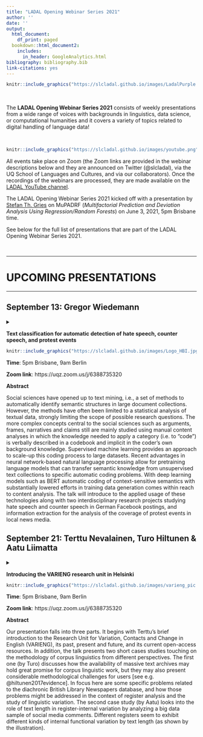 ```yaml
---
title: "LADAL Opening Webinar Series 2021"
author: ''
date: ''
output:
  html_document:
    df_print: paged
  bookdown::html_document2:
    includes:
      in_header: GoogleAnalytics.html
bibliography: bibliography.bib
link-citations: yes
---
```

 
<!--html_preserve-->
<!-- Global site tag (gtag.js) - Google Analytics -->
<script async src="https://www.googletagmanager.com/gtag/js?id=UA-130562131-1"></script>
<script>
  window.dataLayer = window.dataLayer || [];
  function gtag(){dataLayer.push(arguments);}
  gtag('js', new Date());

  gtag('config', 'UA-130562131-1');
</script>
<!--/html_preserve-->

```r
knitr::include_graphics("https://slcladal.github.io/images/LadalPurple.png")
```

<br> 

The **LADAL Opening Webinar Series 2021** consists of weekly presentations from a wide range of voices with backgrounds in linguistics, data science, or computational humanities and it covers a variety of topics related to digital handling of language data!

<br>

```r
knitr::include_graphics("https://slcladal.github.io/images/youtube.png")
``` 

All events take place on Zoom (the Zoom links are provided in the webinar descriptions below and they are announced on Twitter (\@slcladal), via the UQ School of Languages and Cultures, and via our collaborators). Once the recordings of the webinars are processed, they are made available on the [LADAL YouTube channel](https://www.youtube.com/channel/UCrPUPT8UvOAxUnorC95-F4Q).

The LADAL Opening Webinar Series 2021 kicked off with a presentation by [Stefan Th. Gries](http://www.stgries.info/) on MuPADRF (*Multifactorial Prediction and Deviation Analysis Using Regression/Random Forests*) on June 3, 2021, 5pm Brisbane time.

See below for the full list of presentations that are part of the LADAL Opening Webinar Series 2021.
 
<br>

***

# UPCOMING PRESENTATIONS{-}

***


## September 13: Gregor Wiedemann{-}

<details>
<summary>**Text classification for automatic detection of hate speech, counter speech, and protest events**

```r
knitr::include_graphics("https://slcladal.github.io/images/Logo_HBI.jpg")
``` 

**Time**: 5pm Brisbane, 9am Berlin

**Zoom link**: https://uqz.zoom.us/j/6388735320 

**Abstract**

Social sciences have opened up to text mining, i.e., a set of methods to automatically identify semantic structures in large document collections. However, the methods have often been limited to a statistical analysis of textual data, strongly limiting the scope of possible research questions. The more complex concepts central to the social sciences such as arguments, frames, narratives and claims still are mainly studied using manual content analyses in which the knowledge needed to apply a category (i.e. to “code”) is verbally described in a codebook and implicit in the coder’s own background knowledge. Supervised machine learning provides an approach to scale-up this coding process to large datasets. Recent advantages in neural network-based natural language processing allow for pretraining language models that can transfer semantic knowledge from unsupervised text collections to specific automatic coding problems. With deep learning models such as BERT automatic coding of context-sensitive semantics with substantially lowered efforts in training data generation comes within reach to content analysis. The talk will introduce to the applied usage of these technologies along with two interdisciplinary research projects studying hate speech and counter speech in German Facebook postings, and information extraction for the analysis of the coverage of protest events in local news media.</summary>

```r
knitr::include_graphics("https://slcladal.github.io/images/people_gregor.jpg")
``` 

**About Gregor**

Dr. Gregor Wiedemann is working as Senior Researcher Computational Social Science at the Leibniz Institute for Media Research │ Hans Bredow Institute (HBI). Since September 2020, he heads the Media Research Methods Lab (MRML). His current work focuses on the development of methods and applications of natural language processing and text mining for empirical social and media research. Gregor Wiedemann studied political science and computer science in Leipzig and Miami, USA. In 2016 he received his doctorate from the Department of Computer Science at the University of Leipzig for his thesis on automation of discourse and content analysis using text mining and machine learning methods. Afterwards he worked as a postdoc in the NLP group of Computer Science Department at the University of Hamburg. Among other things, the resulting works are concerned with unsupervised information extraction to support investigative research in unknown document collections (see newsleak.io) and with the detection of hate and counter-speech in social media.

<br><br>
</details>

## September 21: Terttu Nevalainen, Turo Hiltunen & Aatu Liimatta{-}

<details>
<summary>**Introducing the VARIENG research unit in Helsinki **

```r
knitr::include_graphics("https://slcladal.github.io/images/varieng_pic.png")
``` 

**Time**: 5pm Brisbane, 9am Berlin

**Zoom link**: https://uqz.zoom.us/j/6388735320 


**Abstract**

Our presentation falls into three parts. It begins with Terttu’s brief introduction to the Research Unit for Variation, Contacts and Change in English (VARIENG), its past, present and future, and its current open-access resources.
In addition, the talk presents two short cases studies touching on the methodology of corpus linguistics  from different perspectives. The first one (by Turo) discusses how the availability of massive text archives may hold great promise for corpus linguistic work, but they may also present considerable methodological challenges for users [see e.g. @hiltunen2017evidence]. In focus here are some specific problems related to the diachronic British Library Newspapers database, and how those problems might be addressed in the context of register analysis and the study of linguistic variation.
The second case study (by Aatu) looks into the role of text length in register-internal variation by analyzing a big data sample of social media comments. Different registers seem to exhibit different kinds of internal functional variation by text length (as shown by the illustration). </summary>

```r
knitr::include_graphics("https://slcladal.github.io/images/terttu_nevalainen.jpg")
``` 

**About Terttu**

Terttu is the Director of the VARIENG Research Unit. Her research interests include historical sociolinguistics, variation studies, corpus linguistics and digital humanities. She is one of the designers and compilers of the Helsinki Corpus of English Texts and of the Corpus of Early English Correspondence. 

<br>

```r
knitr::include_graphics("https://slcladal.github.io/images/turo_hiltunen.jpg")
``` 

**About Turo**

Turo Hiltunen works as senior lecturer in English at the Department of Languages, University of Helsinki, Finland. His research interests include corpus linguistics and register analysis, and the grammatical and phraseological variation of scientific English past and present, compilation of specialised corpora, and democratisation in the context of parliamentary discourse.

<br>

```r
knitr::include_graphics("https://slcladal.github.io/images/aatu_liimatta.jpg")
``` 

**About Aatu**

Aatu Liimatta is researching register variation on social media for his PhD. His interests include register and functional variation, computational methods, and big linguistic data.

<br><br>


## September 27: Laurence Anthony{-}


<details>
<summary>**An Introduction to AntConc 4: Developing a general-purpose corpus toolkit for a broad user base**


```r
knitr::include_graphics("https://slcladal.github.io/images/antconc.jpg")
``` 

**Time**: 5pm Brisbane, 9am Berlin

**Zoom link**: https://uqz.zoom.us/j/6388735320 

**Abstract**

*AntConc* is a widely used desktop corpus tool that has been downloaded over 2.5 million times since its first release in the early 2000s. Today, it is used by researchers, teachers, and learners in over 140 countries and its tutorial videos have been viewed over 500,000 times. AntConc has a relatively easy-to-use design and works especially well with small corpora of under a few million words. However, it begins to struggle when processing larger corpora and offers relatively few statistics for advanced analysis. In this talk, I will introduce a new version of AntConc (version 4.0) that has been built from the ground up to addresses these limitations. The new version includes features that allow the software to be easily extended, and it produces results in a way that allows for smooth data interoperability with other tools and scripts. I will also discuss various issues that need to be considered when developing software for a broad user base, which should be of interest to both users and developers of software tools.</summary>


**About Laurence**

```r
knitr::include_graphics("https://slcladal.github.io/images/laurence.jpg")
```


Laurence is Professor of Applied Linguistics at the Faculty of Science and Engineering, Waseda University, Japan. He has a BSc degree (Mathematical Physics) from the University of Manchester, UK, and MA (TESL/TEFL) and PhD (Applied Linguistics) degrees from the University of Birmingham, UK. He is the current Director of the Center for English Language Education in Science and Engineering (CELESE), which runs discipline-specific language courses for the 10,000 students of the faculty. His main research interests are in corpus linguistics, educational technology, and English for Specific Purposes (ESP) program design and teaching methodologies. He received the National Prize of the Japan Association for English Corpus Studies (JAECS) in 2012 for his work in corpus software tools design.

<br><br>
</details>

## September 30: Guillaume Desagulier{-}

<details>
<summary>**Doing diachronic linguistics with distributional semantic models in R**

```r
knitr::include_graphics("https://slcladal.github.io/images/semr.png")
``` 

**Time**: 5pm Brisbane, 9am Berlin

**Zoom link**: https://uqz.zoom.us/j/6388735320 

**Abstract**

Computational linguistics offers promising tools for tracking language change in diachronic corpora. These tools exploit distributional semantic models, both old and new. DSMs tend to perform well at the level of lexical semantics but are more difficult to fine-tune when it comes to capturing grammatical meaning.

I present ways in which the above can be improved. I start from well-trodden methodological paths implemented in diachronic construction grammar: changes in the collocational patterns of a linguistic unit reflect changes in meaning/function; distributional word representations can be supplemented with frequency-based methods. I move on to show that when meaning is apprehended with predictive models (e.g. word2vec), one can trace semantic shifts with greater explanatory power than with count models. Although this idea may sound outdated from the perspective of NLP, it actually goes great ways from the viewpoint of theory-informed corpus linguistics.

I illustrate the above with several case studies, one of which involves complex locative prepositions in the Corpus of Historical American English. I conclude my talk by defending the idea that NLP, with its focus on computational efficiency, and corpus-linguistics, with its focus on tools that maximize data inspection, have much to gain from getting closer.
</summary>


```r
knitr::include_graphics("https://slcladal.github.io/images/guillaume.png")
``` 

**About Guillaume**

Guillaume is Associate Professor of Linguistics at Paris 8 University, France, and a researcher at the MoDyCo laboratory of the University of Paris Nanterre. He is the recipient of a 5-year honorary position at the Institut Universitaire de France, a division of the French Ministry of Higher Education that distinguishes university professors for their research excellence.

Guillaume’s research interests are at the crossroads of cognitive linguistics and corpus linguistics. More specifically, he uses corpus-linguistics and statistical techniques to test usage-based hypotheses. He has published on modality, evidentiality, and intensification from a construction-grammar perspective.

In 2017 Guillaume published a reference textbook on corpus linguistics with R: Corpus Linguistics and Statistics with R (New York: Springer). The same year, he opened a research blog: Around the word, A corpus linguist's notebook, where he has since recorded reflections and experiments on his practice as a usage-based corpus linguist (https://corpling.hypotheses.org/).


## October 7: Laura Janda{-}

<details>
<summary>**Strategic targeting of rich inflectional morphology for linguistic analysis and L2 acquisition**

```r
knitr::include_graphics("https://slcladal.github.io/images/russianforms.png")
``` 

**Note: This talk was originally scheduled for September 2.**

**Time**: 5pm Brisbane, 9am Berlin

**Zoom link**: https://uqz.zoom.us/j/6388735320 

**Abstract**

Many languages have rich inflectional morphology signaling grammatical categories such as case, number, tense, etc. Rich morphology presents a challenge for L2 learners because even a basic vocabulary of a few thousand words can entail mastery of over 100,000 word forms. However, only a handful of the potential forms of a given word occur frequently, while the remainder are rare. Access to digital corpora makes it possible to determine which forms of any given word are of highest frequency, as well as what grammatical and collocational contexts motivate those few frequent forms, facilitating strategically focused language learning tools. Corpus analysis of the frequency distributions of inflectional forms provide linguists with added insights into the function of languages. The results achieved primarily by using correspondence analysis of Russian material are potentially portable to any language with rich inflectional morphology. </summary>

```r
knitr::include_graphics("https://slcladal.github.io/images/laura.png")
``` 

**About Laura**

In the Cold War era, Laura Janda combined study of Slavic linguistics at Princeton and UCLA with US-government-funded adventures as an exchange student behind the Iron Curtain in countries that have since changed their names: USSR, Czechoslovakia, and Yugoslavia. After over two decades at the University of Rochester and UNC-Chapel Hill, she moved to the University of Tromsø in 2008. Laura Janda was an early adopter of Cognitive Linguistics in the 1980s and has explored quantitative methods since 2007. Her research focuses primarily on the morphology of Slavic languages, with various admixtures (North Saami, conlangs, political discourse).


<br><br>
</details>


## October 15: Tanja Säily{-}

<details>
<summary>**Language variation and change in eighteenth-century publications and publishing networks**


```r
knitr::include_graphics("https://slcladal.github.io/images/histnet.png")
``` 

**Time**: 5pm Brisbane, 9am Berlin

**Zoom link**: https://uqz.zoom.us/j/6388735320 

**Abstract**

This talk introduces our new project, Rise of Commercial Society and Eighteenth-Century Publishing, by discussing its premises and a pilot study. Combining historical sociolinguistics with intellectual history, book history and data science, the project studies the eighteenth-century print media and publishing networks that enabled the rise of commercial society and its conceptualization in the eighteenth-century Anglophone world. The chief focus is on Scottish, transatlantic and French influences on British print media.

A key innovation in our project is that we connect the study of eighteenth-century publishing networks with that of language variation and change to gain results that are of interest to both linguists and historians. To do this, we link enriched bibliographic metadata with full-text sources for historical-sociolinguistic analysis. Our main interest is in charting the use and spread of new vocabulary in the networks to better understand how the discourse develops over time. Instead of focusing on well-known authors, we will identify influencers in a data-driven way; these can also be printers or publishers. By combining network analysis with text mining and social metadata on the actors, we are able to conduct large-scale analyses of how linguistic and stylistic changes spread across social groups in eighteenth-century public discourse.
</summary>

**Links**

[Helsinki Computational History Group](https://www.helsinki.fi/en/researchgroups/computational-history)

[Research Unit for Variation, Contacts and Change in English](https://www.helsinki.fi/en/researchgroups/varieng)

Project website: https://blogs.helsinki.fi/c18-publishing/



```r
knitr::include_graphics("https://slcladal.github.io/images/tanja.png")
```

**About Tanja**


Tanja Säily is a tenure-track assistant professor in English language at the University of Helsinki. Her research interests include corpus linguistics, digital humanities, historical sociolinguistics, and linguistic productivity. She is also interested in the social embedding of language variation and change in general, including gendered styles in the history of English and extralinguistic factors influencing language change. Her overarching aim is to develop new ways of understanding language variation and change, often in collaboration with experts from other fields. Her current project combines historical sociolinguistics, intellectual history, book history and data science to analyse eighteenth-century publications and publishing networks.

<br><br>
</details>


## October 18: Stéphane Guillou{-}

<details>
<summary>**Git and GitHub/Gitlab for versioning and collaborating**

```r
knitr::include_graphics("https://slcladal.github.io/images/gitgithub.png")
```

**Time**: 5pm Brisbane, 9am Berlin

**Zoom link**: https://uqz.zoom.us/j/6388735320 

**Abstract**

Git is a tool for versioning of and collaborating on any text-based file. Widely used in software development, it is now adopted in many different settings, from document versioning to data analysis management. It is also at the centre of major platforms like GitHub and GitLab, used by millions to share and collaborate on code and documents. </summary>

In this workshop, you will learn about:

* The main commands used in a git workflow

* How to publish your work online
* How to collaborate on a GitHub repository

If you would like to follow along, please do the following before attending:

* Install Git on your computer (here are [OS-specific instructions](https://gitlab.com/stragu/DSH/-/blob/master/Git/installation.md))

* Create a [GitHub](https://github.com/) account (or [GitLab](https://gitlab.com/) if you want an alternative)

```r
knitr::include_graphics("https://slcladal.github.io/images/people_stephane.png")
```

**About Stéphane**

Stéphane has worked for the last 10 years at the University of Queensland (UQ). After completing a master’s degree in plants science and ecology in France, he worked in research around the topic of sustainable agriculture. In 2018, a drastic move to a Technology Trainer position at the Library allowed him to share data analysis best practice skills, and promote Open Source tools for research. He is motivated by the principles of Open Science and the opportunities an increasingly collaborative research ecosystem offers.

</details>


## October 28: Joseph Flanagan{-}

<details>
<summary>**Reproducibility, Replicability, and Robustness**

```r
knitr::include_graphics("https://slcladal.github.io/images/reproheadlines.png")
```

**Time**: 5pm Brisbane, 9am Berlin

**Zoom link**: https://uqz.zoom.us/j/6388735320 

**Abstract**

Scientific progress has long rested on the often unstated assumptions that research is reproducible (i.e., independent analysts can recreate the results claimed by the original authors by using the original data and analysis techniques), replicable (the results claimed by analysts extends beyond the original data to some wider population or phenomenon), and robust (the findings reported by analysts are not ovely sensitive to assumptions in their model). Recently, however, there have been growing concerns about the extent to which current research practices can meet these assumptions. In this talk, I'll present a high-level discussion of these issues, defining the key terms, demonstrating how and why questions have been raised about why work may not be as reproducible, replicable, or robust as we may wish, and offer some tentative suggestions for and examples of improving the reproducibility, replicability, and robustness of linguistic research in the future.

</summary>

```r
knitr::include_graphics("https://slcladal.github.io/images/flanagan.jpg")
```


**About Joe**

Joseph Flanagan is a University Lecturer in Languages/English Studies at the University of Helsinki where he is also supervisor for the doctoral program in Philosophy, Arts, and Society. Joe's research interests primarily center on issues related to English phonetics and phonology, reproducible research, and the digital humanities. Teaching-wise, he is especially interested in exploring how digital technology can enhance student learning.

Joe has presented, given talks, and co-organized several workshops on reproducibility and replicability in (corpus) linguistics at international conferences such as the 6th Meeting of the *International Society for the Linguistics of English* (ISLE6) and ICAME42. 

<br><br>

</details>

## October 28: Erich Round & Jayden Cordes{-}

<details>
<summary>**The Phylogenetics of Language (preliminary title)**</summary>


</details>

***

# PAST PRESENTATIONS{-}

***

## June 3: Stefan Gries {-}

<details>

<summary>**MuPADRF (*Multifactorial Prediction and Deviation Analysis Using Regression/Random Forests*)**

```r
knitr::include_graphics("https://slcladal.github.io/images/STG.jpg")
```

**Recording link**: https://www.youtube.com/watch?v=cLocET9CC-E&t=253s

**Abstract**

In this talk, Stefan gave a brief and relatively practical introduction to an approach called MuPDAR(F) (for *Multifactorial Prediction and Deviation Analysis using Regressions/Random Forests*) that he developed (see @gries2014using, @gries2014subject for the first applications). The main part of the talk involved using a version of the data in @gries2014subject to exemplify how this protocol works and how it can be done in R. Second, Stefan discussed a few recent extensions proposed in  @gries2020theresmore and  @griestamupdar, which have to do with 

(i) how to deal with situations with more than two linguistic choices, 

(ii) how predictions are made, and

(iii) how deviations are quantified. 

Finally, he briefly comment on exploring individual variation among the target speakers (based on @gries2021examining).

</summary>

  
**About Stefan**

Stefan Th. Gries is full professor at the University of California, Santa Barbara (UCSB), as well as Honorary Liebig-Professor and Chair of English Linguistics at the Justus-Liebig-Universität Giessen. Stefan has held several prestigious visiting professorships at top universities and, methodologically, he is a quantitative corpus linguist at the intersection of corpus linguistics, cognitive linguistics, and computational linguistics. Stefan has applied a variety of different statistical methods to investigate a wide range of linguistic topics and much of his work involves the open-source software R. Stefan has produced more than 200 publications (articles, chapters, books, and edited volumes), he is an active member of various editorial boards as well as academic societies. 


<br><br>
</details>
 


## June 10: Martin Schweinberger & Michael Haugh{-}

<details>
<summary>**The Australian Text Analytics Platform (ATAP) and the Language Technology and Data Analysis Laboratory (LADAL) - building computational humanities infrastructures: experiences, problems, and potentials**

```r
knitr::include_graphics("https://slcladal.github.io/images/LadalGrey.png")
```

**Recording on YouTube**: https://www.youtube.com/watch?v=qGIGCubyJs0

**Abstract**

This talk introduces the *Language Technology and Data Analysis Laboratory* (LADAL) which is a computational humanities resource infrastructure maintained by the School of Languages and Cultures at the University of Queensland. The talk will also provide information about its relations to the Australian Text Analytics Platform (ATAP) which represents an effort to promote text analytics in Australia and to make resources for using text analytics available to a wider community of researchers.

</summary>

**About Martin**

```r
knitr::include_graphics("https://slcladal.github.io/images/martinsface.jpg")
``` 

Martin is a language data scientist with a PhD in English linguistics who has specialized in corpus linguistics and quantitative, computational analyses of language data. Martin is a Lecturer in Applied Linguistics at the University of Queensland, Australia where he has been establishing the Language Technology and Data Analysis Laboratory (LADAL) and he holds an additional part-time Associate Professorship in the AcqVA-Aurora Center at the Arctic University of Norway in Tromsø. 

<br><br>

**About Michael**

```r
knitr::include_graphics("https://slcladal.github.io/images/michael.jpg")
``` 

Michael is Professor of Linguistics and a Fellow of the Australian Academy of the Humanities. His research interests lie primarily in the field of pragmatics, the science of language-in-use. He works with recordings and transcriptions of naturally occurring spoken interactions, as well as data from digitally-mediated forms of communication across a number of languages. An area of emerging importance in his view is the role that language corpora can play in the humanities and social sciences more broadly. He has been involved in the establishment of the [Australian National Corpus](http://www.ausnc.org.au) and the Language Technology and Data Analytics Lab, and is currently leading the establishment of a national language data commons.

<br><br>
</details> 
 


## June 18: Felicity Meakins{-}

<details>
<summary>**Field-based methods for collecting quantitative data**

```r
knitr::include_graphics("https://slcladal.github.io/images/felicity.png")
``` 


**Recording on YouTube**: https://youtu.be/BGa0gkkkWsc

**Abstract**

Shana Poplack has set benchmarks for the development of corpora since the early 1980s. Poplack (2015, p. 921) maintains that the “gold standard remains the (standard sociolinguistic-style) ... corpus”. The aim of producing corpora using these principles is to avoid the ‘cherry picking’ approach which dominates much of the theoretical literature. Poplack and her team have created the Ottawa-Hull Corpus which consists of 3.5 million words of informal speech data. This corpus is enormous and beyond the capabilities of a single linguist in a small language community. This talk offers suggestions for corpus development in the field that follow Poplack’s principles, but also shows where compromises can be made. I discuss the method developed during the Gurindji Kriol project called ‘peer elicitation’. It supplements Poplack’s gold standard of naturally occurring speech with semi-formal elicitation to ensure sufficient data for quantitative analyses. </summary>


**About Felicity**

```r
knitr::include_graphics("https://slcladal.github.io/images/felicity.jpeg")
```

Felicity Meakins is an ARC Future Fellow in Linguistics at the University of Queensland and a CI in the ARC Centre of Excellence for the Dynamics of Language. She is a field linguist who specialises in the documentation of Australian Indigenous languages in the Victoria River District of the Northern Territory and the effect of English on Indigenous languages. She has worked as a community linguist as well as an academic over the past 20 years, facilitating language revitalisation programs, consulting on Native Title claims and conducting research into Indigenous languages. She has compiled a number of dictionaries and grammars of traditional Indigenous languages and has written numerous papers on language change in Australia.

</details> 
 



## June 24: Gerold Schneider{-}

<details>
<summary>**Text Crunching Center (TCC): Data-driven methods for linguists, social science and digital humanities**

```r
knitr::include_graphics("https://slcladal.github.io/images/ttclogo.png")
```

**Recording on YouTube**: https://youtu.be/2_l3ViTzBOM

**Abstract**

This talk introduces the Text Crunching Centre (TCC) which is a Computational Linguistics and Digital Humanities service hosted at the University of Zurich, and a collaboration partner of LADAL. We present a selection of our case studies using text analytics, from cognitive linguistics, social, political and historical studies. We show how stylistics, document classification, topic modelling, conceptual maps, distributional semantics and eye-tracking can offer new perspectives. Our case studies include language and age, learner language, the history of medicine, democratisation, religion, and attitudes to migration. We conclude with an outlook to the future of text analytics.</summary>

```r
knitr::include_graphics("https://slcladal.github.io/images/gerold2.jpg")
``` 

**About Gerold**

Gerold Schneider is a Senior Lecturer, researcher and computing scientist at the department of Computational Linguistics at the University of Zurich, Switzerland. His doctoral degree is on large-scale dependency parsing, his habilitation on using computational models for corpus linguistics. His research interests include corpus linguistics, statistical approaches, Digital Humanities, text mining and language modeling. He has published over 100 articles on these topics. He has published a book on [statistics for linguists](https://dlf.uzh.ch/openbooks/statisticsforlinguists/) [@schneider2019statistics], and a book on digital humanities is under way. His Google scholar page can be accessed [here](https://scholar.google.com/citations?user=l_8L7NYAAAAJ).

</details>


## July 1: Monika Bednarek{-}

<details>
<summary>**Corpus-based media linguistics: A case study of linguistic diversity in Australian television**

```r
knitr::include_graphics("https://slcladal.github.io/images/redfern.jpg")
```

**Abstract**

In this *golden age of Indigenous television* [@sebbens2020golden], it is important to analyze Indigenous-authored drama series, so that we can move beyond ‘a deficit perspective’ [@charity2020racial, 216] in relation to mediated linguistic diversity. This talk presents a corpus linguistic case study of Australian Aboriginal English (AAE) lexis as present in three such Indigenous-authored television series: *Redfern Now*, *Cleverman*, and *Mystery Road*. For television viewers, mediated AAE can be an important source of information, especially if they do not regularly interact with Aboriginal and/or Torres Strait Islander people. This would be the case for many Australians, and even more so for international viewers of Australian television series. All three analyzed series were exported overseas and thus have both Australian and international audiences. Using lexical profiling analysis (AntWordProfiler; @anthony2013antword) in combination with qualitative concordance analysis, the talk identifies and compares the use of AAE lexis across the three series. Analysis of frequency and distribution will pinpoint words that appear to be particularly significant lexical resources in mediated AAE. The talk will be framed through the notion of diversity, as conceptualised in relation to television series. </summary>

**About Monika**

```r
knitr::include_graphics("https://slcladal.github.io/images/monika.jpg")
``` 

Monika is Professor of Linguistics at the University of Sydney and Director of the [Sydney Corpus Lab](https://sydneycorpuslab.com/). Her research uses corpus linguistic methodologies across a variety of fields, including media linguistics, discourse analysis and sociolinguistics. She has a particular interest in the linguistic expression of emotion and opinion, with a focus on English. Monika is the author or co-author of six books and two short volumes as well as numerous journal articles and book chapters. She has co-edited several edited volumes and special issues of journals, most recently *Corpus approaches to telecinematic language* (*International Journal of Corpus Linguistics* 26/1, 2021) and *Corpus linguistics and Education in Australia* (*Australian Review of Applied Linguistics* 43/2, 2020). She is on the steering committee of the *Asia Pacific Corpus Linguistics Association* and tweets \@corpusling.

</details>


## July 8: Natalia Levshina{-}


<details>
<summary>**Recycle, relax, repeat: Advantages of Bayesian inference in comparison with frequentist methods**

```r
knitr::include_graphics("https://slcladal.github.io/images/bayesian.png")
```

**Recording on YouTube**: https://youtu.be/vpsJj7Nkgw4 

**Resources**

The slides for Natalia's talk are available [**here**](https://slcladal.github.io/resources/Levshina_LADAL.pdf). An *Open Science Foundation* (OSF) repository containing the R code and data used for the case study in this talk are available [**here**](https://osf.io/5akts/). [Here is a link](https://github.com/vasishth) to the GitHub repo of Shravan Vasishth (Professor for Psycholinguisics at the University of Potsdam) with additional resources on Bayesian statistics.

**Abstract**

Bayesian inference is becoming increasingly popular in linguistic research. In this talk I will compare frequentist (maximum likelihood) and Bayesian approaches to generalized linear mixed-effects regression, which is *de facto* the standard method for testing linguistic hypotheses about linguistic variation. The main advantages of Bayesian inference include an opportunity to test the research hypothesis directly, instead of trying to reject the null hypothesis. One can also use information from previous research as priors for subsequent models, which helps to overcome the recent crisis of reproducibility. This also enables one to use smaller samples. It helps to solve such problems as overfitting, data separation and convergence issues, which often arise when one fits generalized mixed-effect models with complex structure. These advantages will be illustrated by a multifactorial case study of *help* + (*to*-)infinitive in US magazines, as in the example *These simple tips will help you (to) survive the Zombie apocalypse*.</summary>


**About Natalia**

```r
knitr::include_graphics("https://slcladal.github.io/images/natalia.jpg")
``` 

Natalia is a linguist working at the Max Planck Institute for Psycholinguistics in Nijmegen. Her main research interests are cognitive and functional linguistics, pragmatics, typology, corpora and data science. She obtained her PhD at KU Leuven in 2011 and got her habilitation qualification at Leipzig University in 2019 with a thesis *Towards a theory of communicative efficiency*. In addition to papers on causatives, differential case marking, politeness, word order variation and other linguistic topics, Natalia is the author of a best-selling statistical manual *How to Do Linguistics with R* [@levshina2015linguistics]. </details>


## July 15: Myrte Vos{-}

<details>
<summary>**Gathering data and creating online experiments with jsPsych and JATOS**

```r
knitr::include_graphics("https://slcladal.github.io/images/jatos_jspsych_logo.png")
``` 


**Recording on YouTube**: https://youtu.be/7-9WRYpXEtE

**Resources**: The materials, including scripts, files, etc., can be accessed via and downloaded from [this GitHub  repository](https://github.com/myrtevos/magnus-jspsych).

**Abstract**

Web-based studies are an increasingly popular and attractive alternative to lab- and field-based studies, enabling remote data collection for a rapidly growing variety of (psycho-)linguistic methods ranging from acceptability judgment tasks and self-paced reading to interactive group designs and the Visual World paradigm. Most platforms for building and hosting online studies are proprietary and subscription-based (e.g., Gorilla, Pavlovia, and FindingFive), but there also exist various free, open-source tools for writing and managing studies on your own server. This talk gives a practical introduction to building and hosting studies using jsPsych [@leeuw2015jspsych] and JATOS [@lange2015jatos], by demonstrating a *speedrun* of the entire process: from an empty file in a code editor, to distributing URLs to participants.</summary>


```r
knitr::include_graphics("https://slcladal.github.io/images/Myrte.jpeg")
``` 

**About Myrte**

Myrte Vos (she/they) is a doctoral research fellow at the Arctic University of Norway (Tromsø). They’re supposed to be studying incremental processing of aspect and modality in English, but got sidetracked by figuring out how to do that using webcam-based eye tracking.


<br><br><br><br>

</details>



## July 22: Amanda Miotto & Julie Toohey {-}

<details>
<summary>**Going down the Reproducible Research pathway: You have to begin somewhere, right?**

```r
knitr::include_graphics("https://slcladal.github.io/images/repro.jpeg")
``` 

**Resources**: The materials that are mentioned in this presentation can be accessed via the following url: https://www.qcif.edu.au/training/training-courses/


**Abstract**

The idea that you can duplicate an experiment and get the same conclusion is the basis for all scientific discoveries. Reproducible research is data analysis that starts with the raw data and offers a transparent workflow to arrive at the same results and conclusions. However not all studies are replicable due to lack of information on the process. Therefore, reproducibility in research is extremely important.    
Researchers genuinely want to make their research more reproducible, but sometimes don’t know where to start and often don’t have the available time to investigate or establish methods on how reproducible research can speed up every day work. 
We aim for the philosophy “Be better than you were yesterday”. Reproducibility is a process, and we highlight there is no expectation to go from beginner to expert in a single workshop. Instead, we offer some steps you can take towards the reproducibility path following our Steps to Reproducible Research self paced program. </summary>

```r
knitr::include_graphics("https://slcladal.github.io/images/amanda.jpg")
``` 

**About Amanda**

Amanda Miotto is an eResearch Analyst for Griffith University and QCIF. She started off in the field of Bioinformatics and learnt to appreciate the beauty of science before discovering the joys of coding. She is also heavily involved in Software Carpentry, Hacky Hours and ResBaz, and has developed on platforms around HPC and scientific portals.


```r
knitr::include_graphics("https://slcladal.github.io/images/julie.jpg")
``` 

**About Julie**

Julie Toohey is a Library Research Data Management Specialist at Griffith University Library.  Julie has an extensive career in academic libraries and is passionate about research data management practices.   Previously, Julie co-facilitated the Australian National Data Services 23 Things (research data) Health and Medical Data Community series and is currently a member of the QULOC Research Support Working Party.  Julie works closely with Griffith eResearch Services delivering education awareness programs around managing research data, reproducible research and working with sensitive data.  Julie has co-authored several research data related publications with Griffith researchers and eResearch Services partners.  
https://orcid.org/0000-0002-4249-8180

</details>


## July 28: Vincent DeLuca, Toms Voits, & Jason Rothman{-}

<details>
<summary>**Neurocognitve effects of bilingual experience**

```r
knitr::include_graphics("https://slcladal.github.io/images/polar.jpg")
``` 

**Recording on YouTube**: https://youtu.be/wVBkUSPQFUw

**Abstract**

Much research over the past two decades shows that bilingualism affects brain structure, function, and potentially domain-general cognition [see e.g., @bialystok2017bilingadapt; @pliatsikas2019understanding]. The specificity of these effects, however, has become the subject of significant debate in recent years, in large part due to variability of findings across studies [see @leivada2020phantom for review]. In this talk, we will introduce our research programs within the [*Psycholinguistics of Language Representation*](https://site.uit.no/polar/) (PoLaR) lab that addresses the juxtaposition of data and argumentation. Our work is guided by the principle that although bilingual effects are existent, they are conditional. In other words, bilingualism per se is not a sufficient condition for relevant effects on neurocognition. We will review our work that is generally designed to test the hypothesis that specific experience-based factors (EBFs) variably affect neural activity and plasticity in brain regions and pathways implicated in language- and executive control across the lifespan. We present results from a series of MRI studies showing a specificity of neural adaptations to different EBFs [@deluca2019immersion; @deluca2019redefining;  @deluca2020duration] in younger adults. We will also present data from older adults, showing similar EBF effects in healthy cognitive ageing [@voitseffects] and with mild cognitive impairment [@voitsbilingualism]. EBFs related to duration of bilingual language use correlate to neurocognitive adaptations suggesting increased efficiency in language control, whereas those related to extent of additional language use correlate with adaptations suggesting increased control demands. Considered together, these data suggest that the brain strives to be maximally effective and efficient in language processing and control, which in turn affects domain-general cognitive processes proportionally to degree of engagement with bilingual experiences. The work in older populations leads to the conclusion that degree of engagement with bilingualism is a catalyst for cognitive/brain reserve and thus has some real-world benefits in aging.</summary> 


```r
knitr::include_graphics("https://slcladal.github.io/images/vince.jpg")
``` 


**About Vince**

Vincent is Associate Professor in the Neurocognition of Bilingualism and co-director of the Psycholinguistics of Language Representation (PoLaR) lab in the AcqVa Aurora Centre at UiT-The Arctic University of Norway. His research is focused on how different aspects of bilingual language experience variably impact brain structure, function, and several cognitive processes. His work focuses on how these neural and cognitive adaptations dynamically shift over time and with changes to patterns of language use. 

```r
knitr::include_graphics("https://slcladal.github.io/images/toms.jpg")
```

**About Toms**

Toms is a Postdoctoral Researcher at UiT the Arctic University of Norway. He is affiliated with the Psycholinguistics of Language Representation (PoLaR) lab and the AcqVA Aurora Center in the Department of Language and Culture at UiT. His work is primarily focused on investigating the effects of bilingualism on neurocognition, with a particular interest in examining bilingualism as a contributing factor to cognitive and brain reserves in the later years of life.

```r
knitr::include_graphics("https://slcladal.github.io/images/jason.png")
```

**About Jason**

Jason  is Professor of Linguistics at UiT the Arctic University of Norway  and Senior Researcher in Cognitive Science at Universidad Nebrija (Spain). He is deputy director of [the AcqVA Aurora Center](https://uit.no/research/acqva) at UiT, where he co-leads the center’s theme/concentration on the Neurocognition of Bilingualism.  Professor Rothman also co-directs the center’s [Psycholinguistics of Language Representation](https://site.uit.no/polar/)  (PoLaR) lab. A linguist by training, he has worked extensively on language acquisition, linguistic processing and language-associated links to domain general neurocognition across the lifespan of varioustypes of bi-/multilingual populations. He is founding editor of the journal Linguistic Approaches to Bilingualism and serves as executive editor of the book series Studies in Bilingualism.

</details>

## August 2: Simon Musgrave{-}

<details>
<summary>**A gentle introduction to networks**

```r
knitr::include_graphics("https://slcladal.github.io/images/network.png")
``` 


**Recording on YouTube**: https://youtu.be/QW0lVaHcNX4

**Abstract**

Linguists have adopted several methods from data science, but network analysis has been used rather less than others even though it is a useful tool. This presentation will introduce the basics of using network analysis, discussing the types of problems for which the method is useful, the kinds of data which are amenable to analysis, and the graphical outputs which can be achieved. These points will be illustrated with several examples from different areas of linguistic research, as well as with an example with data concerning a social network.</summary>

```r
knitr::include_graphics("https://slcladal.github.io/images/simon.jpg")
``` 

**About Simon**

Simon Musgrave was a lecturer in the Linguistics program at Monash University until the end of 2020. His research covers various areas in linguistics and sociolinguistics, linked by the themes of the use of computational tools in linguistic research and the relationship between Linguistics and Digital Humanities, an interest continued in his current work in the Linguistic Data Commons of Australia project.

</details>



## August 12: Janet Wiles & Ben Foley {-}


<details>
<summary>**(Semi-)Automated speech recognition using ELPIS**

```r
knitr::include_graphics("https://slcladal.github.io/images/parse.png")
``` 


**Recording on YouTube**: https://youtu.be/9YjZH4lBco0

**Abstract**

Speech recognition (ASR) technologies can be useful to accelerate transcription of language recordings, and to provide new insights into corpora. ASR tools are available now for hundreds of languages from commercial providers and can be trained for languages that are not commercially supported. However, there are significant hurdles to using ASR tools, from the preparation of data through to the training of the systems. This presentation introduces the motivations and process of co-designing Elpis, a speech recognition system built to be usable by ordinary working linguits. We discuss some examples of using Elpis with a range of low-resource language corpora, and how the co-design process can be used to benefit other language technologies.</summary>

```r
knitr::include_graphics("https://slcladal.github.io/images/ben.jpg")
``` 

**About Ben**

Ben is the project manager of CoEDL's Transcription Acceleration Project (TAP). TAP brings cutting-edge language technology within reach of people working with some of the world’s oldest languages. A major focus of TAP is the development of user-friendly speech recognition tools. Ben’s previous experience with Aboriginal and Torres Strait Islander language resource development has resulted in apps and websites galore. Highlights include the Iltyem-iltyem sign language database and website, and the Gambay First Languages Map, showing the hundreds of languages in Australia. 

```r
knitr::include_graphics("https://slcladal.github.io/images/janet.jpg")
```

**About Janet**

Janet is a Professor in Human Centred Computing at the University of Queensland and leads the Future Technologies Thread of the [ARC Centre of Excellence for the Dynamics of Language (CoEDL)](https://www.dynamicsoflanguage.edu.au/). She has 30 years’ experience in cross-disciplinary research and teaching, including artificial intelligence, language technologies and social robotics, leading teams that span engineering, humanities, social sciences and neuroscience. 

<br><br>

Ben and Janet currently teach a cross disciplinary course *Voyages in Language Technologies*"* that introduces computing students to the diversity of the world's languages, and state-of-the-art tools for deep learning and other analysis techniques for working with language data.


## August 19: Mikko Laitinen{-}

<details>
<summary>**Adding social information to societal big data?**

```r
knitr::include_graphics("https://slcladal.github.io/images/laitinen.png")
``` 


**Recording on YouTube**: https://youtu.be/kfb7xLC2nBs 

**Abstract**

Societal big data today provides a large source of language data in naturalistic settings. Such data have substantially enlarged pools of evidence in various fields in social sciences and the humanities. In linguistics, one direct impact has been the emergence of computational sociolinguistics, a field that intersects sociolinguistics with computational techniques.

However, social big data have one major limitation, at least when it comes to computational sociolinguistics. This limitation, quite surprisingly, concerns the lack of social background information. Researchers have no direct access to background information (author’s gender, social layer, education, occupation, etc.), and it is difficult to combine evidence from social media with rich social information for the simple reason that such information is not available for proprietary reasons. If some social information is available, it is often self-reported and therefore prone to inaccuracies. Or, it is ethically unsustainable to link big language data with socio-cultural information (cf. the Cambridge Analytica scandal). 

This talk introduces a method that is being developed in my SOCOS research group. The method builds on social network theory and utilizes freely available interaction data. These data can be quantified easily through a set of algorithms and used as proxies for social parameters. One downside is that it requires some degree of technical competence to extract these data, which can easily be accomplished through interdisciplinary partnerships in digital humanities environments. </summary>

```r
knitr::include_graphics("https://slcladal.github.io/images/mikko.jpg")
```

**About Mikko**

Mikko Laitinen is Professor of English Language at the University of Eastern Finland. He obtained PhD in 2007 and has been a member of the Academy of Finland Center of Excellence in Research Unit for Variation, Contacts and Change (VARIENG) since 2000. He previously worked as Professor of English at Linnaeus University, where he is one of the two founding members of the Center of Data Intensive Sciences and Applications (DISA), a multidisciplinary big data research consortium that consists of scholars in the humanities, computer scientists, mathematicians, and social scientists. His research focuses on the role social networks in language variation and change, computational sociolinguistics, and digital humanities.  



## August 26: Sam Hames (QUT Digital Observatory) {-}

<details>
<summary>**Working with Social Media Data**

```r
knitr::include_graphics("https://slcladal.github.io/images/do.png")
``` 


**Recording on YouTube**: https://www.youtube.com/watch?v=QVwWPfxE93U

**Abstract**

Social media platforms, built on the web and the internet, are now just part of life for most of us. The pervasive communication and connection the web and social media enables is a potentially rich source of data for research - but there are pitfalls for the unprepared. This talk provides a survey of the web as a source of data for research projects, including considerations of privacy, ethics and governance; the technical approaches to data collection; and an overview of approaches to analysing such data.</summary>

```r
knitr::include_graphics("https://slcladal.github.io/images/sam.jpg")
``` 

**About Sam**

Sam is a developer/data scientist at Queensland University of Technology's Digital Observatory (yes, the slash is important!). He has a PhD under examination in machine learning for medical image analysis and a commercial background in software development for text analytics algorithms and products. At the Digital Observatory, Sam helps researchers deal with the challenges of collecting, modelling and analysing digital data to address their research questions. He is particularly interested in both the web as a medium, and in the development of computationally assisted methods for bridging the qualitative and quantitative divide.

<br><br>
</details>



## September 2: Peter Crosthwaite{-}

<details>
<summary>**Data-driven learning for younger learners: Boosting schoolgirls’ knowledge of passive voice constructions for STEM education**

```r
knitr::include_graphics("https://slcladal.github.io/images/datadrivenlearning.jpg")
``` 


**Recording on YouTube**: https://youtu.be/JlHchgpzO3o

**Abstract**

This paper explores how corpus technology and DDL pedagogy can support secondary schoolgirls’ reporting of an observed science experiment through a written research report, focusing particularly on how corpora were used to develop receptive and productive knowledge of passive voice constructions. A pre-test of the grammaticality of passive constructions was conducted, alongside a diagnostic pre-instruction written report requiring the retelling of an observed science experiment were collected from 60 Year 9-10 girls at a high school in Australia. During a full 10-week term, students were given guided individual homework tasks and short in-class pair/group DDL activities focusing on passive voice constructions, using freely available online corpus applications such as SketchEngine. Following this treatment, a post-test was conducted while an additional written research report was collected. Questionnaire and interview data was also collected to determine the perceptions of younger female learners and their teachers regarding their engagement with corpora and DDL for improving knowledge and use of passive constructions over time. The data suggest that while the DDL treatment did not result in increased receptive knowledge of the grammaticality of passive voice constructions, their productive use of the passive was significantly improved.  Moreover, when students were given the opportunity to use corpora to check their intuitions in the post-test, they produced accurate responses over 75% of the time. Qualitative stakeholder perceptions of improved disciplinary linguistic knowledge, increased data management skills, and positive engagement with “science” were also found in the survey/interview data, although a number of challenges at the technical and conceptual levels for DDL still remain.</summary>

```r
knitr::include_graphics("https://slcladal.github.io/images/peter.jpg")
``` 

**About Peter**

Peter is Senior Lecturer in Applied Linguistics in the School of Languages and Cultures at the University of Queensland. Before he joined UQ, Peter was assistant professor at the *Centre for Applied English Studies* (CAES) at the University of Hong Kong. His areas of research and supervisory expertise include corpus linguistics and the use of corpora for language learning (known as *data-driven learning*), as well as English for General and Specific Academic Purposes. Peter is the author of the monograph *[Learning the language of Dentistry: Disciplinary corpora in the teaching of English for specific academic purposes](https://benjamins.com/catalog/scl.93)* which is part of Benjamins' *Studies in Corpus Linguistics* series (with Lisa Cheung, published 2019), as well as the edited volumes *[Data Driven Learning for the Next Generation: Corpora and DDL for Pre-tertiary Learners](https://www.routledge.com/Data-Driven-Learning-for-the-Next-Generation-Corpora-and-DDL-for-Pre-tertiary/Crosthwaite/p/book/9781138388017)* (published 2019) and *[Referring in a second language: Reference to person in a multilingual world](https://www.routledge.com/Referring-in-a-Second-Language-Studies-on-Reference-to-Person-in-a-Multilingual/Ryan-Crosthwaite/p/book/9780367208943)* (with Jonathon Ryan, published 2020  with Routledge). Peter is also currently serving as the corpus linguistics section editor for [Open Linguistics](https://www.degruyter.com/journal/key/OPLI/html) - an open access linguistics journal from De Gruyter, and he is on the editorial board of *Applied Corpus Linguistics*, a new journal covering the direct applications of corpora to teaching and learning.


<br><br>
</details>

***

[Back to top](#announcements)

[Back to HOME](https://slcladal.github.io/index.html)

*** 

# References {-}